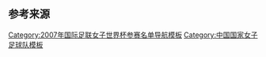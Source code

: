 {{National squad
 | name= 2007年女足世界杯中国队参赛名单
 | bg        = Red
 | fg        = Yellow
 | flag      = the People's Republic of China
 | country   = CHN
 | team link = 中国女子国家足球队
 | title     = 中国队参赛名单
 | comp link = 2007年女子世界杯足球赛
 | comp      = 2007年女子世界杯足球赛
 | gender    = female
 | p1        = [[张艳茹]] 
 | p2        = [[翁新芝]] 
 | p3        = [[李洁 (足球运动员)|李洁]] 
 | p4        = [[王坤 (女子足球运动员)|王坤]] 
 | p5        = [[宋晓丽]] 
 | p6        = [[谢彩霞]] 
 | p7        = [[毕妍]] 
 | p8        = [[潘丽娜]] 
 | p9        = [[韩端]] 
 | p10       = [[马晓旭]] 
 | p11       = [[浦玮]] 
 | p12       = [[曲飞飞]]
 | p13       = [[李冬娜]] 
 | p14       = [[张欧影]]
 | p15       = [[周高萍]] 
 | p16       = [[刘亚莉]] 
 | p17       = [[刘卅]] 
 | p18       = [[韩文霞]] 
 | p19       = [[张颖 (足球运动员)|张颖]] 
 | p20       = [[张彤 (足球运动员)|张彤]] 
 | p21       = [[许美爽]]
 | coach       = [[玛莉卡·多曼斯基·莉科丝|多曼斯基]]
}}<noinclude> 
==参考来源==
{{refbegin}}
{{cite web
| language   = zh-cn
| url        = http://cn.fifa.com/womenworldcup/teams/team=1882892/profile.html
| title      = FIFA2007年中国女足世界杯 ：中国 (CHN) 
| publisher  = [[FIFA]] 
| accessdate = 2009年4月13日
}}
{{refend}}
[[Category:2007年国际足联女子世界杯参赛名单导航模板‎]]
[[Category:中国国家女子足球队模板]]
</noinclude>